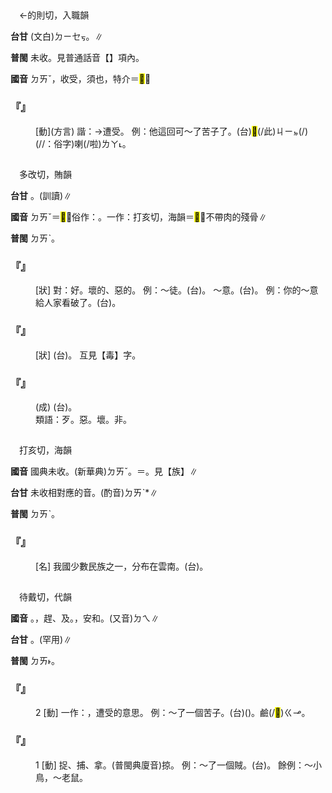
=={{ruby|得|ㄉㄞˇ}}==

　←的則切，入職韻{{ruby|＝|ㄉㄜˊ}}

'''台甘''' (文白)<rt>ㄉㄧㆤㆶ</rt>。{{ruby|(語)|ㄉㄧㆵ}}∥

'''普閩''' 未收。見普通話音【{{ruby|得|ㄉㄜˊ}}】項內。

'''國音''' <rt>ㄉㄞˇ</rt>{{ruby|。|ㄉㄜˊ}}，收受{{ruby|。|ㄉㄟˇ}}，須也{{ruby|。|ㄉㄜ}}，特介{{ruby|。|ㄉㄜ}}＝<mark>&#xf95a1;</mark>∥

    

==='''『{{ruby|得|ㄉㄞˇ}}』'''===
: [動](方言) 諧：{{ruby|逮|ㄉㄞˇ}}→遭受。 例：他這回可～了苦子了。(台){{ruby|伊|ㄧ}}<mark>&#xffb50;</mark>(/此)<rt>ㄐㄧㆵ</rt>{{ruby|擺|ㄅㄞˋ}}{{ruby|受|ㄒㄧㄨ˫}}(/{{ruby|食|ㄐㄧㄚㆷ ͘}}){{ruby|著|ㄉㄧㄜㆷ}}{{ruby|苦|ㄎㆦˋ}}(/{{ruby|鹼|ㄍㆪ}}/{{ruby|<mark>&#xf90a3;</mark>|ㄍㆪ}}：俗字)喇(/啦)<rt>ㄌㄚ˪</rt>。
    

=={{ruby|歹|ㄉㄞˇ}}==

　多改切，賄韻

'''台甘''' {{ruby|(語)|ㄉㄞˋ}}。{{ruby|(語)|ㄆㆮˋ}}(訓讀)∥

'''國音''' <rt>ㄉㄞˇ</rt>＝<mark>&#xf957c;</mark>，俗作：{{ruby|歹|ㄉㄞˇ}}。一作：打亥切，海韻{{ruby|。|ㄜˋ}}＝<mark>&#xf957d;</mark>，不帶肉的殘骨∥

'''普閩''' <rt>ㄉㄞˋ</rt>。

    

==='''『{{ruby|歹|ㄉㄞˇ}}』'''===
: [狀] 對：好。壞的、惡的。 例：～徒。(台){{ruby|歹|ㄆㄞˋ/ㄆㆮˋ}}{{ruby|人|ㄌㄤˊ}}。 ～意。(台){{ruby|惡|ㆦㆶ}}{{ruby|意|ㄧ˪}}。 例：你的～意給人家看破了。(台){{ruby|汝|ㄌㄧˋ}}{{ruby|丌|ㆤ}}{{ruby|惡|ㆦㆶ}}{{ruby|意|ㄧ˪}}{{ruby|去|ㄎㄧ˪}}{{ruby|付|ㄏㆦ˫}}{{ruby|人|ㄌㄤˊ}}{{ruby|看|ㄎㄨㆩ˪}}{{ruby|破|ㄆㄨㄚ˪}}。
    

==='''『{{ruby|歹|ㄉㄞˇ}}{{ruby|毒|ㄉㄨˊ}}』'''===
: [狀] (台){{ruby|惡|ㆦㆶ}}{{ruby|毒|ㄉㆦㆶ ͘}}。 互見【毒】字。
    

==='''『{{ruby|為|ㄨㄟˊ}}{{ruby|非|ㄈㄟ}}{{ruby|作|ㄗㄨㄛˋ}}{{ruby|歹|ㄉㄞˇ}}』'''===
: (成) (台){{ruby|為|ㄨㄧˊ}}{{ruby|非|ㄏㄨㄧ}}{{ruby|作|ㄗㄜㆷ/ㄗㆦㆶ}}{{ruby|惡|ㆦ˪}}。
:類語：歹。惡。壞。非。
:
    

=={{ruby|傣|ㄉㄞˇ}}==

　打亥切，海韻

'''國音''' 國典未收。(新華典)<rt>ㄉㄞˇ</rt>。{{ruby|傣|ㄊㄞˋ}}＝{{ruby|泰|ㄊㄞˋ}}。見【{{ruby|泰|ㄊㄞˋ}}族】∥

'''台甘''' 未收相對應的音。(酌音)<rt>ㄉㄞˋ</rt>*∥

'''普閩''' <rt>ㄉㄞˋ</rt>。

    

==='''『{{ruby|傣|ㄉㄞˇ}}{{ruby|族|ㄗㄨˊ}}』'''===
: [名] 我國少數民族之一，分布在雲南。(台){{ruby|傣|ㄉㄞˋ}}{{ruby|族|ㄗㆦㆶ ͘}}。
    

=={{ruby|逮|ㄉㄞˇ}}==

　待戴切，代韻

'''國音''' {{ruby|(語)|ㄉㄞˇ}}。{{ruby|(文)|ㄉㄞˋ}}，趕、及。{{ruby|(文)|ㄉㄧˋ}}，安和。(又音)<rt>ㄉㄟ</rt>{{ruby|、|ㄉㄟˇ}}∥

'''台甘''' {{ruby|(文)|ㄉㄞ˫}}。{{ruby|(文)|ㄉㆤ˫}}(罕用)∥

'''普閩''' <rt>ㄉㄞ˫</rt>。

    

==='''『{{ruby|逮|ㄉㄞˇ}}』'''===
:2  [動] 一作：{{ruby|得|ㄉㄞˇ}}，遭受的意思。 例：～了一個苦子。(台){{ruby|食|ㄐㄧㄚㆷ ͘}}{{ruby|著|ㄉㄧㄜㆷ}}{{ruby|苦|ㄎㆦˋ}}({{ruby|湯|ㄊㆭ}})。{{ruby|食|ㄐㄧㄚㆷ ͘}}{{ruby|著|ㄉㄧㄜㆷ}}鹼(/<mark>&#xf90a3;</mark>)<rt>ㄍㆪ</rt>。
    

==='''『{{ruby|逮|ㄉㄞˇ}}』'''===
:1  [動] 捉、捕、拿。(普閩典廈音)掠。 例：～了一個賊。(台){{ruby|掠|ㄌㄧㄚㆷ ͘}}{{ruby|著|ㄉㄧㄜㆷ}}{{ruby|一|ㄐㄧㆵ ͘}}{{ruby|個|ㆤˊ}}{{ruby|賊|ㄘㄚㆵ ͘}}{{ruby|仔|ㄚ}}。 餘例：～小鳥，～老鼠。
    
